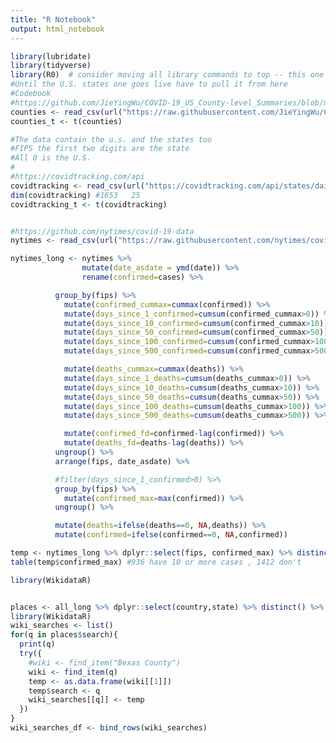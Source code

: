 ```yaml
---
title: "R Notebook"
output: html_notebook
---
```



```r

library(lubridate)
library(tidyverse)
library(R0)  # consider moving all library commands to top -- this one was in a loop below
#Until the U.S. states one goes live have to pull it from here
#Codebook
#https://github.com/JieYingWu/COVID-19_US_County-level_Summaries/blob/master/data/list_of_columns.md
counties <- read_csv(url("https://raw.githubusercontent.com/JieYingWu/COVID-19_US_County-level_Summaries/master/data/counties.csv")) #using the archived copy from today because they haven't posted the 
counties_t <- t(counties)

#The data contain the u.s. and the states too
#FIPS the first two digits are the state
#All 0 is the U.S.
#
#https://covidtracking.com/api
covidtracking <- read_csv(url("https://covidtracking.com/api/states/daily.csv")) #
dim(covidtracking) #1653   25
covidtracking_t <- t(covidtracking)


#https://github.com/nytimes/covid-19-data
nytimes <- read_csv(url("https://raw.githubusercontent.com/nytimes/covid-19-data/master/us-counties.csv")) #

```

```r

nytimes_long <- nytimes %>%
                mutate(date_asdate = ymd(date)) %>% 
                rename(confirmed=cases) %>%

          group_by(fips) %>%
            mutate(confirmed_cummax=cummax(confirmed)) %>%
            mutate(days_since_1_confirmed=cumsum(confirmed_cummax>0)) %>%
            mutate(days_since_10_confirmed=cumsum(confirmed_cummax>10)) %>%
            mutate(days_since_50_confirmed=cumsum(confirmed_cummax>50)) %>%
            mutate(days_since_100_confirmed=cumsum(confirmed_cummax>100)) %>%
            mutate(days_since_500_confirmed=cumsum(confirmed_cummax>500)) %>%

            mutate(deaths_cummax=cummax(deaths)) %>%        
            mutate(days_since_1_deaths=cumsum(deaths_cummax>0)) %>%
            mutate(days_since_10_deaths=cumsum(deaths_cummax>10)) %>%
            mutate(days_since_50_deaths=cumsum(deaths_cummax>50)) %>%
            mutate(days_since_100_deaths=cumsum(deaths_cummax>100)) %>%
            mutate(days_since_500_deaths=cumsum(deaths_cummax>500)) %>%

            mutate(confirmed_fd=confirmed-lag(confirmed)) %>%
            mutate(deaths_fd=deaths-lag(deaths)) %>%
          ungroup() %>%
          arrange(fips, date_asdate) %>%

          #filter(days_since_1_confirmed>0) %>%
          group_by(fips) %>%
            mutate(confirmed_max=max(confirmed)) %>%
          ungroup() %>%

          mutate(deaths=ifelse(deaths==0, NA,deaths)) %>%
          mutate(confirmed=ifelse(confirmed==0, NA,confirmed))

temp <- nytimes_long %>% dplyr::select(fips, confirmed_max) %>% distinct()
table(temp$confirmed_max) #936 have 10 or more cases , 1412 don't

```



```r

library(WikidataR)


places <- all_long %>% dplyr::select(country,state) %>% distinct() %>% mutate(search=paste0(state,", ", country ))  %>% mutate(search= ifelse(is.na(state) | state=="none", country, state ) )
library(WikidataR)
wiki_searches <- list()
for(q in places$search){
  print(q)
  try({
    #wiki <- find_item("Bexas County")
    wiki <- find_item(q)
    temp <- as.data.frame(wiki[[1]])
    temp$search <- q
    wiki_searches[[q]] <- temp
  })
}
wiki_searches_df <- bind_rows(wiki_searches)
  
  
```